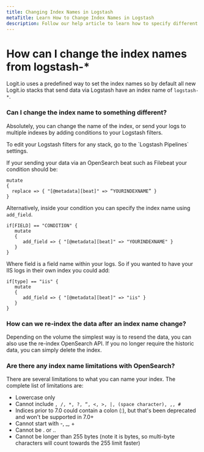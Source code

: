 ```yaml
---
title: Changing Index Names in Logstash
metaTitle: Learn How to Change Index Names in Logstash
description: Follow our help article to learn how to specify different index names in OpenSearch in this article from Logit.io
---
```


# How can I change the index names from logstash-\*

Logit.io uses a predefined way to set the index names so by default all new Logit.io stacks that send data via Logstash have an index name of `logstash-*`.

### Can I change the index name to something different?

Absolutely, you can change the name of the index, or send your logs to multiple indexes by adding conditions to your Logstash filters.

<Callout type="info">
  To edit your Logstash filters for any stack, go to the `Logstash Pipelines` settings.
</Callout>

If your sending your data via an OpenSearch beat such as Filebeat your condition should be:

```plaintext
mutate
{
  replace => { "[@metadata][beat]" => “YOURINDEXNAME” }
}
```

Alternatively, inside your condition you can specify the index name using `add_field`.

```plaintext
if[FIELD] == "CONDITION" {
   mutate
   {
      add_field => { "[@metadata][beat]" => "YOURINDEXNAME" }
   }
}
```

Where field is a field name within your logs. So if you wanted to have your IIS logs in their own index you could add:

```plaintext
if[type] == "iis" {
   mutate
   {
      add_field => { "[@metadata][beat]" => "iis" }
   }
}
```

### How can we re-index the data after an index name change?

Depending on the volume the simplest way is to resend the data, you can also use the re-index OpenSearch API. If you no longer require the historic data, you can simply delete the index.

### Are there any index name limitations with OpenSearch?

There are several limitations to what you can name your index. The complete list of limitations are:

- Lowercase only
- Cannot include `, /, *, ?, “, <, >, |, (space character), ,, #`
- Indices prior to 7.0 could contain a colon (:), but that's been deprecated and won't be supported in 7.0+
- Cannot start with -, \_, +
- Cannot be . or ..
- Cannot be longer than 255 bytes (note it is bytes, so multi-byte characters will count towards the 255 limit faster)
